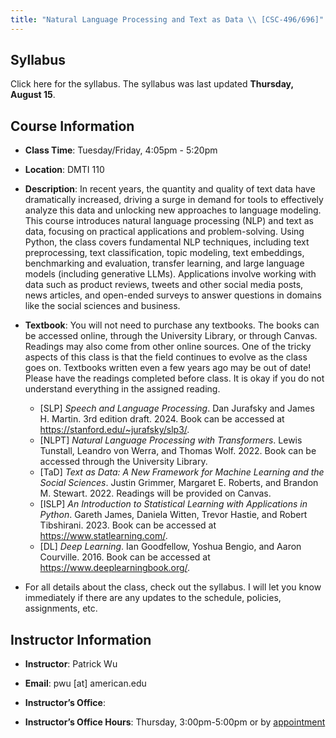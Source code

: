```yaml
---
title: "Natural Language Processing and Text as Data \\ [CSC-496/696]"
---
```


## Syllabus

Click here for the syllabus. The syllabus was last updated **Thursday, August 15**.

## Course Information

-   **Class Time**: Tuesday/Friday, 4:05pm - 5:20pm

-   **Location**: DMTI 110

-   **Description**: In recent years, the quantity and quality of text data have dramatically increased, driving a surge in demand for tools to effectively analyze this data and unlocking new approaches to language modeling. This course introduces natural language processing (NLP) and text as data, focusing on practical applications and problem-solving. Using Python, the class covers fundamental NLP techniques, including text preprocessing, text classification, topic modeling, text embeddings, benchmarking and evaluation, transfer learning, and large language models (including generative LLMs). Applications involve working with data such as product reviews, tweets and other social media posts, news articles, and open-ended surveys to answer questions in domains like the social sciences and business.

-   **Textbook**: You will not need to purchase any textbooks. The books can be accessed online, through the University Library, or through Canvas. Readings may also come from other online sources. One of the tricky aspects of this class is that the field continues to evolve as the class goes on. Textbooks written even a few years ago may be out of date! Please have the readings completed before class. It is okay if you do not understand everything in the assigned reading.

    -   \[SLP\] *Speech and Language Processing*. Dan Jurafsky and James H. Martin. 3rd edition draft. 2024. Book can be accessed at <https://stanford.edu/~jurafsky/slp3/>{target="_blank"}.
    -   \[NLPT\] *Natural Language Processing with Transformers*. Lewis Tunstall, Leandro von Werra, and Thomas Wolf. 2022. Book can be accessed through the University Library.
    -   \[TaD\] *Text as Data: A New Framework for Machine Learning and the Social Sciences*. Justin Grimmer, Margaret E. Roberts, and Brandon M. Stewart. 2022. Readings will be provided on Canvas.
    -   \[ISLP\] *An Introduction to Statistical Learning with Applications in Python*. Gareth James, Daniela Witten, Trevor Hastie, and Robert Tibshirani. 2023. Book can be accessed at <https://www.statlearning.com/>{target="_blank"}.
    -   \[DL\] *Deep Learning*. Ian Goodfellow, Yoshua Bengio, and Aaron Courville. 2016. Book can be accessed at <https://www.deeplearningbook.org/>{target="_blank"}.

-   For all details about the class, check out the syllabus. I will let you know immediately if there are any updates to the schedule, policies, assignments, etc.

## Instructor Information

-   **Instructor**: Patrick Wu

-   **Email**: pwu \[at\] american.edu

-   **Instructor's Office**:

-   **Instructor's Office Hours**: Thursday, 3:00pm-5:00pm or by [appointment](https://calendly.com/pwu-american/office-hours)
